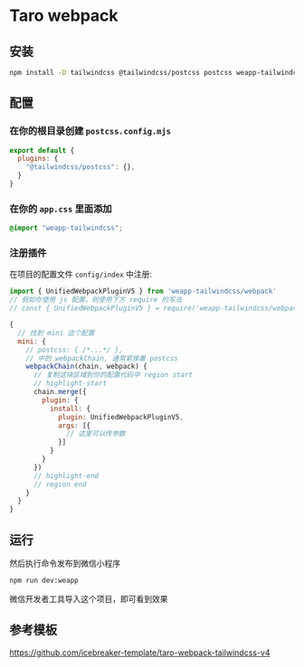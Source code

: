 
# Taro webpack

## 安装

```bash npm2yarn
npm install -D tailwindcss @tailwindcss/postcss postcss weapp-tailwindcss
```

<Patch />

## 配置

### 在你的根目录创建 `postcss.config.mjs`

```js title="postcss.config.mjs"
export default {
  plugins: {
    "@tailwindcss/postcss": {},
  }
}
```

### 在你的 `app.css` 里面添加

```css
@import "weapp-tailwindcss";
```

### 注册插件

在项目的配置文件 `config/index` 中注册:

```js title="config/index.[jt]s"
import { UnifiedWebpackPluginV5 } from 'weapp-tailwindcss/webpack'
// 假如你使用 js 配置，则使用下方 require 的写法
// const { UnifiedWebpackPluginV5 } = require('weapp-tailwindcss/webpack')

{
  // 找到 mini 这个配置
  mini: {
    // postcss: { /*...*/ },
    // 中的 webpackChain, 通常紧挨着 postcss 
    webpackChain(chain, webpack) {
      // 复制这块区域到你的配置代码中 region start
      // highlight-start
      chain.merge({
        plugin: {
          install: {
            plugin: UnifiedWebpackPluginV5,
            args: [{
              // 这里可以传参数
            }]
          }
        }
      })
      // highlight-end
      // region end
    }
  }
}
```

## 运行

然后执行命令发布到微信小程序

```bash npm2yarn
npm run dev:weapp
```

微信开发者工具导入这个项目，即可看到效果

## 参考模板

https://github.com/icebreaker-template/taro-webpack-tailwindcss-v4